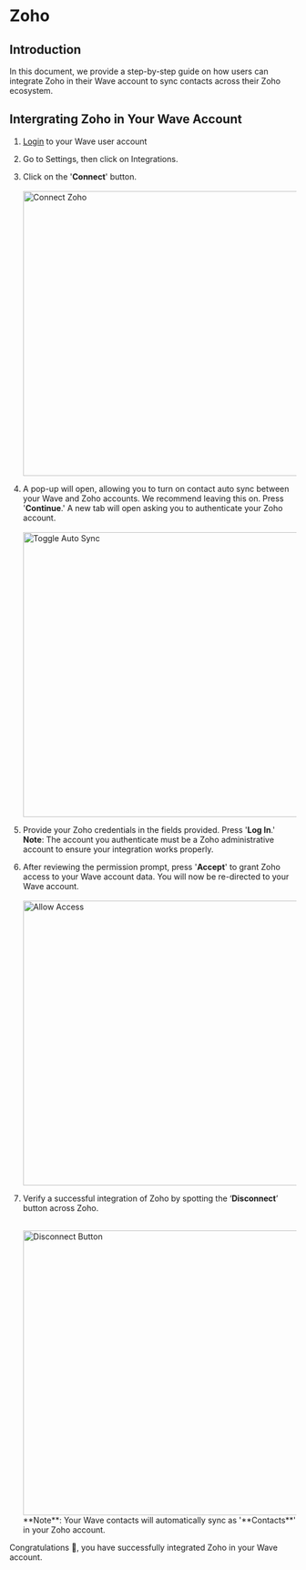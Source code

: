 
# Zoho

## Introduction

In this document, we provide a step-by-step guide on how users can integrate Zoho in their Wave account to sync contacts across their Zoho ecosystem.

## Intergrating Zoho in Your Wave Account

1.  [Login](https://app.wavecnct.com/login) to your Wave user account
2.  Go to Settings, then click on Integrations.
3.  Click on the '**Connect**' button.<br /><br />
    <img src="/platform/integrations/zoho/connect-zoho.png" alt="Connect Zoho" width="500px" />
    <br />
4.  A pop-up will open, allowing you to turn on contact auto sync between your Wave and Zoho accounts. We recommend leaving this on. Press '**Continue**.' A new tab will open asking you to authenticate your Zoho account.<br /><br />
    <img src="/platform/integrations/zoho/zoho-auto-sync-contacts.png" alt="Toggle Auto Sync" width="500px" />
    <br />
5.  Provide your Zoho credentials in the fields provided. Press '**Log In**.'
    <Callout type="info">
      **Note**: The account you authenticate must be a Zoho administrative account to ensure your integration works
      properly.
    </Callout>
    <br />
6.  After reviewing the permission prompt, press '**Accept**' to grant Zoho access to your Wave account data. You will now be re-directed to your Wave account.<br /><br />
    <img src="/platform/integrations/zoho/zoho-allow-access.png" alt="Allow Access" width="500px" />
    <br />
7.  Verify a successful integration of Zoho by spotting the ‘**Disconnect**’ button across Zoho.<br /><br />

    <img src="/platform/integrations/zoho/disconnect-zoho.png" alt="Disconnect Button" width="500px" />

    <Callout type="info">
      **Note**: Your Wave contacts will automatically sync as '**Contacts**' in your Zoho account.
    </Callout>

Congratulations 🎉, you have successfully integrated Zoho in your Wave account.
